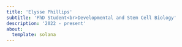 ```yaml
---
title: 'Elysse Phillips'
subtitle: 'PhD Student<br>Developmental and Stem Cell Biology'
description: '2022 - present'
about: 
  template: solana 
---
```



